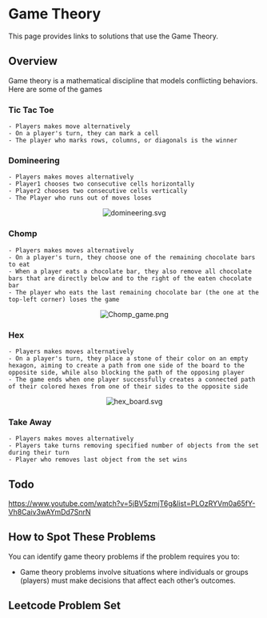 

# Game Theory

This page provides links to solutions that use the Game Theory.

## Overview

Game theory is a mathematical discipline that models conflicting behaviors. Here are some of the games

### Tic Tac Toe
	- Players makes move alternatively
	- On a player's turn, they can mark a cell
	- The player who marks rows, columns, or diagonals is the winner


### Domineering 
	- Players makes moves alternatively
	- Player1 chooses two consecutive cells horizontally
	- Player2 chooses two consecutive cells vertically
	- The Player who runs out of moves loses

<center>
<img src="/img/domineering.svg" alt="domineering.svg" style={{ width: '250px', height: 'auto' }}/>
</center>


### Chomp 
	- Players makes moves alternatively
	- On a player's turn, they choose one of the remaining chocolate bars to eat
	- When a player eats a chocolate bar, they also remove all chocolate bars that are directly below and to the right of the eaten chocolate bar
	- The player who eats the last remaining chocolate bar (the one at the top-left corner) loses the game

<center>
<img src="/img/chomp-game.svg" alt="Chomp_game.png" style={{ width: '300px', height: 'auto' }}/>
</center>

### Hex
	- Players makes moves alternatively
	- On a player's turn, they place a stone of their color on an empty hexagon, aiming to create a path from one side of the board to the opposite side, while also blocking the path of the opposing player
	- The game ends when one player successfully creates a connected path of their colored hexes from one of their sides to the opposite side


<center>
<img src="/img/hex_board.svg" alt="hex_board.svg" style={{ width: '350px', height: 'auto' }}/>
</center>


### Take Away 
	- Players makes moves alternatively
	- Players take turns removing specified number of objects from the set during their turn
	- Player who removes last object from the set wins


## Todo 
https://www.youtube.com/watch?v=5jBV5zmjT6g&list=PLOzRYVm0a65fY-Vh8Caiv3wAYmDd7SnrN


## How to Spot These Problems

You can identify game theory problems if the problem requires you to:

- Game theory problems involve situations where individuals or groups (players) must make decisions that affect each other’s outcomes.

## Leetcode Problem Set


